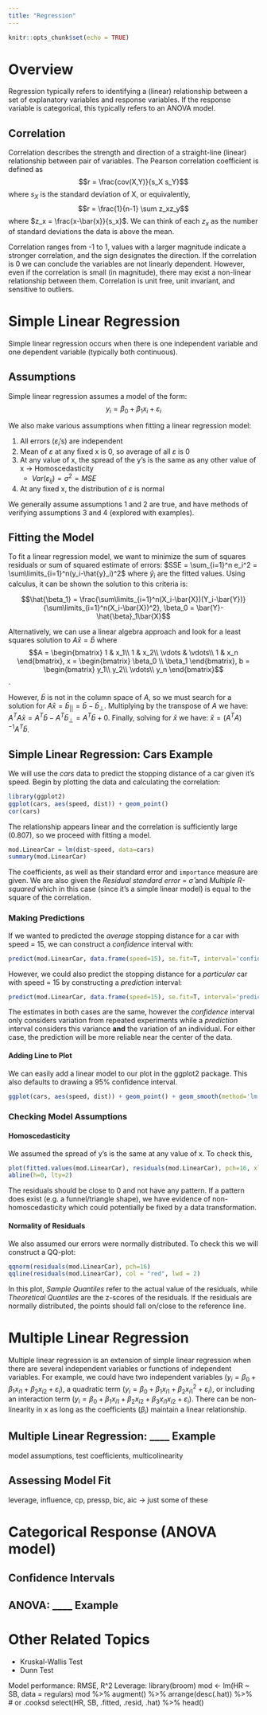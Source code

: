 ---
title: "Regression"
---

```{r setup, include=FALSE}
knitr::opts_chunk$set(echo = TRUE)
```

# Overview
Regression typically refers to identifying a (linear) relationship between a set of explanatory variables and response variables.  If the response variable is categorical, this typically refers to an ANOVA model.

## Correlation
Correlation describes the strength and direction of a straight-line (linear) relationship between pair of variables.  The Pearson correlation coefficient is defined as 
$$r = \frac{cov(X,Y)}{s_X s_Y}$$ where $s_X$ is the standard deviation of X, or equivalently, 
$$r = \frac{1}{n-1} \sum z_xz_y$$ where $z_x = \frac{x-\bar{x}}{s_x}$.  We can think of each $z_x$ as the number of standard deviations the data is above the mean.

Correlation ranges from -1 to 1, values with a larger magnitude indicate a stronger correlation, and the sign designates the direction.  If the correlation is 0 we can conclude the variables are not linearly dependent.  However, even if the correlation is small (in magnitude), there may exist a non-linear relationship between them.  Correlation is unit free, unit invariant, and sensitive to outliers.

# Simple Linear Regression
Simple linear regression occurs when there is one independent variable and one dependent variable (typically both continuous).

## Assumptions
Simple linear regression assumes a model of the form:
$$y_i = \beta_0 + \beta_1 x_i + \varepsilon_i$$

We also make various assumptions when fitting a linear regression model:

1. All errors ($\varepsilon_i$'s) are independent
2. Mean of $\varepsilon$ at any fixed x is 0, so average of all $\varepsilon$ is 0
3. At any value of x, the spread of the y's is the same as any other value of x $\rightarrow$ Homoscedasticity
    + $Var(\varepsilon_{ij}) = \sigma^2 = MSE$
4. At any fixed x, the distribution of $\varepsilon$ is normal

We generally assume assumptions 1 and 2 are true, and have methods of verifying assumptions 3 and 4 (explored with examples).

## Fitting the Model
To fit a linear regression model, we want to minimize the sum of squares residuals or sum of squared estimate of errors: $SSE = \sum_{i=1}^n e_i^2 = \sum\limits_{i=1}^n(y_i-\hat{y}_i)^2$ where $\hat{y}_i$ are the fitted values.  Using calculus, it can be shown the solution to this criteria is:

$$\hat{\beta_1} = \frac{\sum\limits_{i=1}^n(X_i-\bar{X})(Y_i-\bar{Y})}{\sum\limits_{i=1}^n(X_i-\bar{X})^2}, \beta_0 = \bar{Y}-\hat{\beta}_1\bar{X}$$

Alternatively, we can use a linear algebra approach and look for a least squares solution to $A\bar{x} = \bar{b}$ where 
$$A = \begin{bmatrix}
1 & x_1\\
1 & x_2\\
\vdots & \vdots\\
1 & x_n
\end{bmatrix}, x = \begin{bmatrix}
\beta_0 \\
\beta_1
\end{bmatrix}, b = \begin{bmatrix}
y_1\\
y_2\\
 \vdots\\
y_n
\end{bmatrix}$$.

However, $\bar{b}$ is not in the column space of $A$, so we must search for a solution for $A\bar{x} = \bar{b}_{||} = \bar{b}-\bar{b}_\perp$.  Multiplying by the transpose of $A$ we have: $A^TA\bar{x} = A^T\bar{b} - A^T\bar{b}_\perp = A^T\bar{b} + 0$.  Finally, solving for $\bar{x}$ we have: $\bar{x} = (A^TA)^{-1}A^T\bar{b}$.


## Simple Linear Regression: Cars Example
We will use the *cars* data to predict the stopping distance of a car given it's speed.  Begin by plotting the data and calculating the correlation:
```{r carplot, message=F, warning=F}
library(ggplot2)
ggplot(cars, aes(speed, dist)) + geom_point()
cor(cars)
```

The relationship appears linear and the correlation is sufficiently large (0.807), so we proceed with fitting a model.

```{r carmodel}
mod.LinearCar = lm(dist~speed, data=cars)
summary(mod.LinearCar)
```

The coefficients, as well as their standard error and `importance` measure are given.  We are also given the *Residual standard error* = $\hat{\sigma}$ and *Multiple R-squared* which in this case (since it's a simple linear model) is equal to the square of the correlation.

### Making Predictions
If we wanted to predicted the *average* stopping distance for a car with speed = 15, we can construct a *confidence* interval with:
```{r car conf}
predict(mod.LinearCar, data.frame(speed=15), se.fit=T, interval='confidence',level=0.95)$fit
```

However, we could also predict the stopping distance for a *particular* car with speed = 15 by constructing a *prediction* interval:
```{r car pred}
predict(mod.LinearCar, data.frame(speed=15), se.fit=T, interval='prediction',level=0.95)$fit
```

The estimates in both cases are the same, however the *confidence* interval only considers variation from repeated experiments while a *prediction* interval considers this variance **and** the variation of an individual.  For either case, the prediction will be more reliable near the center of the data.

#### Adding Line to Plot
We can easily add a linear model to our plot in the ggplot2 package.  This also defaults to drawing a 95% confidence interval.

```{r carplot2, message=F, warning=F}
ggplot(cars, aes(speed, dist)) + geom_point() + geom_smooth(method='lm')
```



### Checking Model Assumptions
#### Homoscedasticity
We assumed the spread of y's is the same at any value of x.  To check this, 
```{r}
plot(fitted.values(mod.LinearCar), residuals(mod.LinearCar), pch=16, xlab='Predicted Value', ylab='Residual')
abline(h=0, lty=2)
```

The residuals should be close to 0 and not have any pattern.  If a pattern does exist (e.g. a funnel/triangle shape), we have evidence of non-homoscedasticity which could potentially be fixed by a data transformation.

#### Normality of Residuals
We also assumed our errors were normally distributed.  To check this we will construct a QQ-plot:
```{r carqq}
qqnorm(residuals(mod.LinearCar), pch=16)
qqline(residuals(mod.LinearCar), col = "red", lwd = 2)
```

In this plot, *Sample Quantiles* refer to the actual value of the residuals, while *Theoretical Quantiles* are the z-scores of the residuals.  If the residuals are normally distributed, the points should fall on/close to the reference line.


# Multiple Linear Regression
Multiple linear regression is an extension of simple linear regression when there are several independent variables or functions of independent variables.  For example, we could have two independent variables ($y_i = \beta_0 + \beta_1 x_{i1} + \beta_2 x_{i2} + \varepsilon_i$), a quadratic term ($y_i = \beta_0 + \beta_1 x_{i1} + \beta_2 x_{i1}^2 + \varepsilon_i$), or including an interaction term ($y_i = \beta_0 + \beta_1 x_{i1} + \beta_2 x_{i2} + \beta_3 x_{i1}x_{i2} + \varepsilon_i$).  There can be non-linearity in x as long as the coefficients ($\beta_i$) maintain a linear relationship.


## Multiple Linear Regression: ____ Example
model assumptions, test coefficients, multicolinearity

## Assessing Model Fit
leverage, influence, cp, pressp, bic, aic -> just some of these


# Categorical Response (ANOVA model)
## Confidence Intervals
## ANOVA: ____ Example


# Other Related Topics

* Kruskal-Wallis Test
* Dunn Test




Model performance: RMSE, R^2
Leverage: 
library(broom)
mod <- lm(HR ~ SB, data = regulars)
mod %>%
augment() %>%
arrange(desc(.hat)) %>% # or .cooksd
select(HR, SB, .fitted, .resid, .hat) %>%
head()